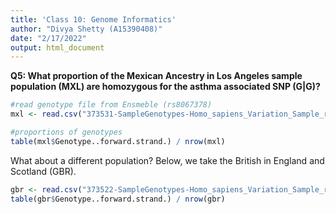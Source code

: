 ```yaml
---
title: 'Class 10: Genome Informatics'
author: "Divya Shetty (A15390408)"
date: "2/17/2022"
output: html_document
---
```



**Q5: What proportion of the Mexican Ancestry in Los Angeles sample population (MXL) are homozygous for the asthma associated SNP (G|G)?**

```r
#read genotype file from Ensmeble (rs8067378)
mxl <- read.csv("373531-SampleGenotypes-Homo_sapiens_Variation_Sample_rs8067378.csv")

#proportions of genotypes
table(mxl$Genotype..forward.strand.) / nrow(mxl)
```


What about a different population? Below, we take the British in England and Scotland (GBR).

```r
gbr <- read.csv("373522-SampleGenotypes-Homo_sapiens_Variation_Sample_rs8067378.csv")
table(gbr$Genotype..forward.strand.) / nrow(gbr)
```

